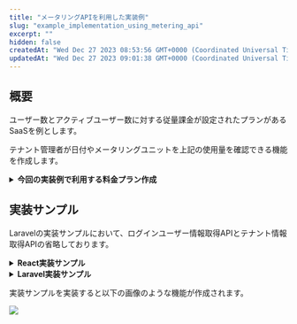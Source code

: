 ```yaml
---
title: "メータリングAPIを利用した実装例"
slug: "example_implementation_using_metering_api"
excerpt: ""
hidden: false
createdAt: "Wed Dec 27 2023 08:53:56 GMT+0000 (Coordinated Universal Time)"
updatedAt: "Wed Dec 27 2023 09:01:38 GMT+0000 (Coordinated Universal Time)"
---
```


## 概要

ユーザー数とアクティブユーザー数に対する従量課金が設定されたプランがあるSaaSを例とします。

テナント管理者が日付やメータリングユニットを上記の使用量を確認できる機能を作成します。

<details><summary><b>今回の実装例で利用する料金プラン作成</b></summary>

## 料金プランの作成

### 計測単位作成

ユーザー数とアクティブユーザー数の計測単位を作成します。

今回は使用量ユニットで作成しますが、実際に運用する際は下記のリンクを参考に段階ユニットや段階使用量ユニットでの作成も検討してください。

<!-- TODO fix link url -->
<a href="doc:tiered_unit">段階ユニット、段階的使用量ユニットの料金計算の違いについて</a>

1. 開発コンソールから料金プラン -> 計測単位設定 に進みます
2. 計測単位設定画面右上にある「固定ユニット計測単位の作成」の右側にある「▼」をクリックし、「使用量ユニット計測単位の作成」を選択後、「使用量ユニット計測単位の作成」ボタンをクリックしてください

   ![](/img/metering-api-sample/image-03.png)
3. ユーザー数とアクティブユーザー数の計測単位を設定します

   ![](/img/metering-api-sample/image-04.png)

   ![](/img/metering-api-sample/image-05.png)

### 機能メニュー作成

作成した計測単位を設定する機能メニューを作成します。

1. 開発コンソールから料金プラン -> 機能メニュー設定 に進みます
2. 右上の「機能メニューの作成」をクリックします
3. 計測単位にユーザー数とアクティブユーザー数を設定した機能メニューを作成します

   ![](/img/metering-api-sample/image-06.png)

### 料金プラン作成

作成した機能メニューを設定した料金プランを作成します。

1. 開発コンソールから料金プラン ->料金プラン設定 に進みます
2. 右上の「料金プランの作成」をクリックします
3. 機能メニューに作成した機能メニューを設定した料金プランを作成します

   ![](/img/metering-api-sample/image-07.png)

## 料金プランの適用

SaaSus運用コンソールから料金プランを適用します。

1. SaaSus運用コンソールの料金プラン設定をクリックします
2. 料金プランを適用したいテナントの行にある「プラン設定」ボタンをクリックします
3. 作成した料金プランを設定、反映日をすぐ反映にして保存します

   ![](/img/metering-api-sample/image-08.png)

以上で、5分後に料金プランが適用されます

</details>

## 実装サンプル

Laravelの実装サンプルにおいて、ログインユーザー情報取得APIとテナント情報取得APIの省略しております。

<details><summary><b>React実装サンプル</b></summary>

<Tabs>
<TabItem value="typescript" label="App.tsx">

```typescript
import { BrowserRouter, Route, Routes } from "react-router-dom";

import Auth from "./components/route/Auth.tsx";
import Tenant from "./components/route/Tenant.tsx";
import Callback from "./pages/Callback";
import UsageCheck from "./pages/UsageCheck.tsx";

function App() {
    return (
        <BrowserRouter>
            <Routes>
                <Route path="/callback" element={<Callback />} />
                <Route path="/" element={<Auth />}>
                    <Route path="/tenants/:tenantId" element={<Tenant />}>
                        <Route path="usage-check" element={<UsageCheck />} />
                    </Route>
                </Route>
            </Routes>
        </BrowserRouter>
    );
}

export default App;
```

</TabItem>
</Tabs>

<Tabs>
<TabItem value="typescript" label="Auth.tsx">

```typescript
import axios from "axios";
import React, {useEffect, useState} from "react";
import {Outlet} from "react-router-dom";

const LOGIN_URL = import.meta.env.VITE_LOGIN_URL;
const API_ENDPOINT = import.meta.env.VITE_API_URL;

const Auth: React.FC = () => {
    const [authUser, setAuthUser] = useState<User>()
    const [authUserFetching, setAuthUserFetching] = useState(true);
    // ログインユーザの情報を取得
    const getUserInfo = async () => {
        try {
            const jwtToken = window.localStorage.getItem("SaaSusIdToken");
            const res = await axios.get<User>(`${API_ENDPOINT}/api/userinfo`, {
                headers: {
                    "X-Requested-With": "XMLHttpRequest",
                    Authorization: `Bearer ${jwtToken}`,
                },
                withCredentials: true,
            });
            // ログインユーザの情報が取得できない（ログインが確認できない）場合、ログイン画面に遷移
            if (!res) {
                window.location.href = LOGIN_URL;
            } else {
                setAuthUser(res.data)
                setAuthUserFetching(false);
            }
        } catch {
            window.location.href = LOGIN_URL;
        }
    };

    useEffect(() => {
        (async () => {
            await getUserInfo();
        })()
    }, []);

    // Outlet Contextとしてログイン済みユーザー情報及びユーザー情報更新関数を渡す
    return authUserFetching ? <></> :<Outlet context={{ authUser, getUserInfo }} />;
};

export default Auth;
```

</TabItem>
</Tabs>

<Tabs>
<TabItem value="typescript" label="UsageCheck.tsx">

```typescript
import React, {useEffect, useState} from 'react';
import axios, {isAxiosError} from "axios";
import {useOutletContext} from "react-router-dom";
import { DateTime } from 'luxon';
import styled from "styled-components";
import {SubmitHandler, useForm, useWatch} from "react-hook-form";

interface UsageCount {
    count: number;
    date: string | undefined;
    month: string | undefined;
    timestamp: number | undefined;
    meteringUnitName: 'user_count' | 'active_user_count'; // 料金プランの作成で定義した対象メーター名
}

interface MonthSearchFormSchema {
    type: 'month';
    month: string;
    date: null | undefined;
    meteringUnitName: null | undefined;
}

interface MonthMeteringUnitNameSearchFormSchema {
    type: 'month';
    month: string;
    meteringUnitName: string;
    date: null | undefined;
}

interface DateSearchFormSchema {
    type: 'date';
    date: string;
    month: null | undefined;
    meteringUnitName: null | undefined;
}

interface DateMeteringUnitNameSearchFormSchema {
    type: 'date';
    date: string;
    meteringUnitName: string;
    month: null | undefined;
}

type SearchFormSchema = MonthMeteringUnitNameSearchFormSchema|MonthSearchFormSchema|DateMeteringUnitNameSearchFormSchema|DateSearchFormSchema;

const METERING_UNIT_NAME_DICT_ARRAY = [
    {
        key: 'user_count', // 料金プランの作成で定義したユーザー数の対象メーター名
        displayName: 'ユーザー数',
    },
    {
        key: 'active_user_count', // 料金プランの作成で定義したアクティブユーザー数の対象メーター名
        displayName: 'アクティブユーザー数',
    },
]

const LOGIN_URL = import.meta.env.VITE_LOGIN_URL;
const API_ENDPOINT = import.meta.env.VITE_API_URL ?? "";

const UsageCheck: React.FC = () => {
    const { tenant } = useOutletContext<UserRouterContext & TenantRouterContext>()
    const [meteringUnitCountList, setMeteringUnitCountList] = useState<Array<UsageCount>>([])
    const [targetMonthOrDate, setTargetMonthOrDate] = useState('')
    const jwtToken = window.localStorage.getItem("SaaSusIdToken");
    const { register, control, handleSubmit, formState: { isDirty, isValid }, getValues } = useForm<SearchFormSchema>();
    const searchType = useWatch({ control, name: 'type' });

    /**
     * 指定した日付のメータリングユニットカウントを取得
     * @param date
     * @param meteringUnitName
     */
    const fetchUsageCountOfSpecifiedDate = async (date: string, meteringUnitName: string) => {
        try {
            const res = await axios.get<UsageCount>(`${API_ENDPOINT}/api/tenants/${tenant.id}/metering/${meteringUnitName}/date/${date}/count`, {
                headers: {
                    "X-Requested-With": "XMLHttpRequest",
                    "Content-Type": "application/json",
                    Authorization: `Bearer ${jwtToken}`,
                },
            })
            setMeteringUnitCountList([res.data]);
        } catch (e) {
            if (isAxiosError<{type: string, message: string}>(e) && e.response && e.response.data.type === 'token_validation_error_expired') {
                window.location.href = LOGIN_URL;
            }
        }
    }

    /**
     * 指定月の全メータリングユニットカウントを取得
     * @param month
     */
    const fetchAllUsageCountOfSpecifiedMonth = async (month: string) => {
        try {
            const res = await axios.get<Array<UsageCount>>(`${API_ENDPOINT}/api/tenants/${tenant.id}/metering/month/${month}/count`, {
                headers: {
                    "X-Requested-With": "XMLHttpRequest",
                    "Content-Type": "application/json",
                    Authorization: `Bearer ${jwtToken}`,
                },
            })
            setMeteringUnitCountList(res.data);
        } catch (e) {
            if (isAxiosError<{type: string, message: string}>(e) && e.response && e.response.data.type === 'token_validation_error_expired') {
                window.location.href = LOGIN_URL;
            }
        }
    }

    /**
     * 指定日の全メータリングユニットカウントを取得
     * @param date
     */
    const fetchAllUsageCountOfSpecifiedDate = async (date: string) => {
        try {
            const res = await axios.get<Array<UsageCount>>(`${API_ENDPOINT}/api/tenants/${tenant.id}/metering/date/${date}/count`, {
                headers: {
                    "X-Requested-With": "XMLHttpRequest",
                    "Content-Type": "application/json",
                    Authorization: `Bearer ${jwtToken}`,
                },
            })
            setMeteringUnitCountList(res.data);
        } catch (e) {
            if (isAxiosError<{type: string, message: string}>(e) && e.response && e.response.data.type === 'token_validation_error_expired') {
                window.location.href = LOGIN_URL;
            }
        }
    }

    /**
     * 指定月のメータリングユニットカウントを取得
     * @param month
     * @param meteringUnitName
     */
    const fetchUsageCountOfSpecifiedMonth = async (month: string, meteringUnitName: string) => {
        try {
            const res = await axios.get<UsageCount>(`${API_ENDPOINT}/api/tenants/${tenant.id}/metering/${meteringUnitName}/month/${month}/count`, {
                headers: {
                    "X-Requested-With": "XMLHttpRequest",
                    "Content-Type": "application/json",
                    Authorization: `Bearer ${jwtToken}`,
                },
            })
            setMeteringUnitCountList([res.data]);
        } catch (e) {
            if (isAxiosError<{type: string, message: string}>(e) && e.response && e.response.data.type === 'token_validation_error_expired') {
                window.location.href = LOGIN_URL;
            }
        }
    }

    useEffect(() => {
        const month = DateTime.now().toFormat('yyyy-MM');
        setTargetMonthOrDate(month);
        fetchAllUsageCountOfSpecifiedMonth(month);
    }, []);



    const onSearchSubmit: SubmitHandler<SearchFormSchema> = async (data) => {
        if (data.type === 'month') {
            if (!data.meteringUnitName) {
                await fetchAllUsageCountOfSpecifiedMonth(data.month);
            } else {
                await fetchUsageCountOfSpecifiedMonth(data.month, data.meteringUnitName);
            }
            setTargetMonthOrDate(data.month);
        } else {
            if (!data.meteringUnitName) {
                await fetchAllUsageCountOfSpecifiedDate(data.date);
            } else {
                await fetchUsageCountOfSpecifiedDate(data.date, data.meteringUnitName);
            }
            setTargetMonthOrDate(data.date);
        }
    }

    return (
        <div>
            <h2>使用量確認</h2>
            <form onSubmit={handleSubmit(onSearchSubmit)}>
                <label>検索対象指定方法</label>
                <select {...register('type', {required: '選択してください。'})}>
                    <option></option>
                    <option value="month">年月</option>
                    <option value="date">年月日</option>
                </select>
                {searchType && (
                    <>
                        <label>{searchType === 'month' ? '対象年月' : '対象年月日'}</label>
                        <input {...register(searchType, { required: '必須です' })} />
                        <label>計測対象メータ名</label>
                        <select {...register('meteringUnitName')}>
                            <option></option>
                            {METERING_UNIT_NAME_DICT_ARRAY.map(({ key, displayName }) => (
                                <option key={key} value={key}>{displayName}</option>
                            ))}
                        </select>
                    </>
                )}
                <button type="submit" disabled={!isDirty || !isValid}>検索</button>
            </form>

            <h3>検索対象日：{targetMonthOrDate}</h3>
            {METERING_UNIT_NAME_DICT_ARRAY.map(({key, displayName}) => {
                const formMeteringUnitName = getValues('meteringUnitName')
                return (!formMeteringUnitName || formMeteringUnitName && formMeteringUnitName === key) && (
                    <UsageCountWrapper key={key}>
                        <p>{displayName}：{meteringUnitCountList.find(({meteringUnitName}) => key === meteringUnitName)?.count ?? 0}件</p>
                    </UsageCountWrapper>
                );
            })}
        </div>
    )
}

const UsageCountWrapper = styled.div`
    border-bottom: 1px solid #333;
`

export default UsageCheck;
```

</TabItem>
</Tabs>

</details>

<details><summary><b>Laravel実装サンプル</b></summary>

<Tabs>
<TabItem value="php" label="routes/api.php">

```php
Route::middleware(\AntiPatternInc\Saasus\Laravel\Middleware\Auth::class)->group(function () {
    Route::get('/userinfo', 'App\Http\Controllers\UserinfoController@index')->name('userinfo.index');
    
    Route::get('/tenant/{tenantId}', 'App\Http\Controllers\TenantController@show')->name('tenant.index');

    Route::get('/tenants/{tenantId}/metering/{meteringUnitName}/date/{date}/count', 'App\Http\Controllers\MeteringController@getCountOfSpecifiedDate')->name('metering.get-count-of-specified-date');
    Route::get('/tenants/{tenantId}/metering/{meteringUnitName}/month/{month}/count', 'App\Http\Controllers\MeteringController@getCountOfSpecifiedMonth')->name('metering.get-count-of-specified-month');
    Route::get('/tenants/{tenantId}/metering/date/{date}/count', 'App\Http\Controllers\MeteringController@getAllMeteringCountOfSpecifiedDate')->name('metering.get-all-unit-count-of-specified-date');
    Route::get('/tenants/{tenantId}/metering/month/{month}/count', 'App\Http\Controllers\MeteringController@getAllMeteringCountOfSpecifiedMonth')->name('metering.get-all-unit-count-of-specified-month');  
}
```

</TabItem>
</Tabs>

<Tabs>
<TabItem value="typescript" label="MeteringController.php">

```php
<?php

namespace App\Http\Controllers;

use AntiPatternInc\Saasus\Sdk\Pricing\Model\MeteringUnitMonthCount;

class MeteringController extends Controller
{
    /**
     * 指定した日付のユニットカウントを取得
     *
     * @see https://docs.saasus.io/reference/getmeteringunitdatecountbytenantidandunitnameanddate
     *
     * @param string $tenantId
     * @param string $meteringUnitName
     * @param string $date
     * @return array
     */
    public function getCountOfSpecifiedDate(string $tenantId, string $meteringUnitName, string $date)
    {
        $client = new \AntiPatternInc\Saasus\Api\Client();
        $pricingApi = $client->getPricingClient();
        $unitCount = $pricingApi->getMeteringUnitDateCountByTenantIdAndUnitNameAndDate(
            $tenantId,
            $meteringUnitName,
            $date
        );

        return [
            'count' => $unitCount->getCount(),
            'date' => $unitCount->getDate(),
            'meteringUnitName' => $unitCount->getMeteringUnitName(),
        ];
    }

    /**
     * 指定月のユニットカウント取得
     *
     * @see https://docs.saasus.io/reference/getmeteringunitmonthcountbytenantidandunitnameandmonth
     *
     * @param string $tenantId
     * @param string $meteringUnitName
     * @param string $month
     * @return array
     */
    public function getCountOfSpecifiedMonth(string $tenantId, string $meteringUnitName, string $month)
    {
        $client = new \AntiPatternInc\Saasus\Api\Client();
        $pricingApi = $client->getPricingClient();
        $unitCount = $pricingApi->getMeteringUnitMonthCountByTenantIdAndUnitNameAndMonth(
            $tenantId, $meteringUnitName, $month
        );

        return [
            'count' => $unitCount->getCount(),
            'month' => $unitCount->getMonth(),
            'meteringUnitName' => $unitCount->getMeteringUnitName(),
        ];
    }

    /**
     * 指定日の全ユニットカウントを取得
     *
     * @param string $tenantId
     * @param string $date
     * @return \AntiPatternInc\Saasus\Sdk\Pricing\Model\MeteringUnitDateCount[]
     */
    public function getAllMeteringCountOfSpecifiedDate(string $tenantId, string $date)
    {
        $client = new \AntiPatternInc\Saasus\Api\Client();
        $pricingApi = $client->getPricingClient();
        $allMeteringCount = $pricingApi->getMeteringUnitDateCountsByTenantIdAndDate(
            $tenantId, $date
        );

        return array_map(function ($unitCount) {
            return [
                'count' => $unitCount->getCount(),
                'date' => $unitCount->getDate(),
                'meteringUnitName' => $unitCount->getMeteringUnitName(),
            ];
        }, $allMeteringCount->getCounts());
    }

    /**
     * 指定月の全ユニットカウントを取得
     *
     * @param string $tenantId
     * @param string $month
     * @return MeteringUnitMonthCount[]
     */
    public function getAllMeteringCountOfSpecifiedMonth(string $tenantId, string $month)
    {
        $client = new \AntiPatternInc\Saasus\Api\Client();
        $pricingApi = $client->getPricingClient();
        $allMeteringCount = $pricingApi->getMeteringUnitMonthCountsByTenantIdAndMonth(
            $tenantId, $month
        );

        return array_map(function ($unitCount) {
            return [
                'count' => $unitCount->getCount(),
                'month' => $unitCount->getMonth(),
                'meteringUnitName' => $unitCount->getMeteringUnitName(),
            ];
        }, $allMeteringCount->getCounts());
    }
}
```

</TabItem>
</Tabs>

</details>

実装サンプルを実装すると以下の画像のような機能が作成されます。

![](/img/metering-api-sample/metering_system_example.gif)
